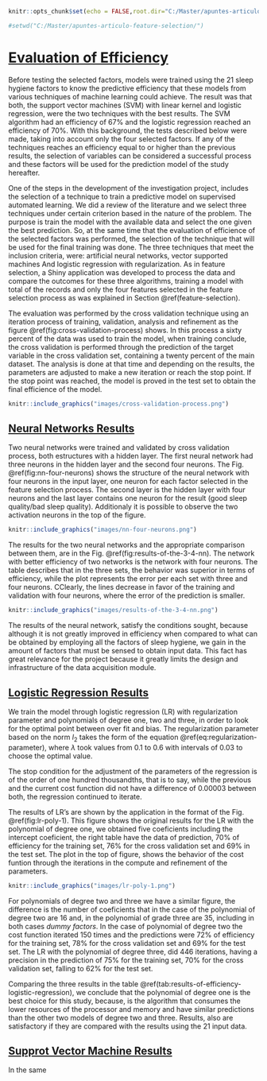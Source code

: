 ```r

knitr::opts_chunk$set(echo = FALSE,root.dir="C:/Master/apuntes-articulo-feature-selection/",fig.pos = 'H')

#setwd("C:/Master/apuntes-articulo-feature-selection/")
```

# [Evaluation of Efficiency](#efficiency-evaluation)


Before testing the selected factors, models were trained using the 21 sleep hygiene factors to know the predictive efficiency that these models from various techniques of machine learning could achieve. The result was that both, the support vector machines (SVM) with linear kernel and logistic regression, were the two techniques with the best results. The SVM algorithm had an efficiency of 67% and the logistic regression reached an efficiency of 70%. With this background, the tests described below were made, taking into account only the four selected factors. If any of the techniques reaches an efficiency equal to or higher than the previous results, the selection of variables can be considered a successful process and these factors will be used for the prediction model of the study hereafter.

One of the steps in the development of the investigation project, includes the selection of a technique to train a predictive model on supervised automated learning. We did a review of the literature and we select three techniques under certain criterion based in the nature of the problem. The purpose is train the model with the available data and select the one given the best prediction. So, at the same time that the evaluation of efficience of the selected factors was performed, the selection of the technique that will be used for the final training was done. The three techniques that meet the inclusion criteria, were: artificial neural networks, vector supported machines And logistic regression with regularization. As in feature selection, a Shiny application was developed to process the data and compare the outcomes for these three algorithms, training a model with total of the records and only the four features selected in the feature selection process as was explained in Section \@ref(feature-selection). 

The evaluation was performed by the cross validation technique using an iteration process of training, validation, analysis and refinement as the figure \@ref(fig:cross-validation-process) shows. In this process a sixty percent of the data was used to train the model, when training conclude, the cross validation is performed through the prediction of the target variable in the cross validation set, containing a twenty percent of the main dataset. The analysis is done at that time and depending on the results, the parameters are adjusted to make a new iteration or reach the stop point. If the stop point was reached, the model is proved in the test set to obtain the final efficience of the model.

```r
knitr::include_graphics("images/cross-validation-process.png")

```

## [Neural Networks Results](#NN-results)

Two neural networks were trained and validated by cross validation process, both estructures with a hidden layer. The first neural network had three neurons in the hidden layer and the second four neurons. The Fig. \@ref(fig:nn-four-neurons) shows the structure of the neural network with four neurons in the input layer, one neuron for each factor selected in the feature selection process. The second layer is the hidden layer with four neurons and the last layer contains one neuron for the result (good sleep quality/bad sleep quality). Additionaly it is possible to observe the two activation neurons in the top of the figure.

```r
knitr::include_graphics("images/nn-four-neurons.png")

```

The results for the two neural networks and the appropriate comparison between them, are in the Fig. \@ref(fig:results-of-the-3-4-nn). The network with better efficiency of two networks is the network with four neurons. The table describes that in the three sets, the behavior was superior in terms of efficiency, while the plot represents the error per each set with three and four neurons. CClearly, the lines decrease in favor of the training and validation with four neurons, where the error of the prediction is smaller. 

```r
knitr::include_graphics("images/results-of-the-3-4-nn.png")

```

The results of the neural network, satisfy the conditions sought, because although it is not greatly improved in efficiency when compared to what can be obtained by employing all the factors of sleep hygiene, we gain in the amount of factors that must be sensed to obtain input data. This fact has great relevance for the project because it greatly limits the design and infrastructure of the data acquisition module.

## [Logistic Regression Results](#LR-results)

We train the model through logistic regression (LR) with regularization parameter and polynomials of degree one, two and three, in order to look for the optimal point between over fit and bias. The regularization parameter based on the norm $l_2$ takes the form of the equation \@ref(eq:regularization-parameter), where $\lambda$ took values from 0.1 to 0.6 with intervals of 0.03 to choose the optimal value.

\begin{equation}
  reg=\frac{\lambda}{2m}\sum_{j=2}^{n}\theta_j^2
  (\#eq:regularization-parameter)
\end{equation}

The stop condition for the adjustment of the parameters of the regression is of the order of one hundred thousandths, that is to say, while the previous and the current cost function did not have a difference of 0.00003 between both, the regression continued to iterate. 

The results of LR's are shown by the application in the format of the Fig. \@ref(fig:lr-poly-1). This figure shows the original results for the LR with the polynomial of degree one, we obtained five coeficients including the intercept coeficient, the right table have the data of prediction, $70\%$ of efficiency for the training set, $76\%$ for the cross validation set and $69\%$ in the test set. The plot in the top of figure, shows the behavior of the cost funtion through the iterations in the compute and refinement of the parameters. 


```r
knitr::include_graphics("images/lr-poly-1.png")

```


For polynomials of degree two and three we have a similar figure, the difference is the number of coeficients that in the case of the polynomial of degree two are 16 and, in the polynomial of grade three are 35, including in both cases *dummy factors*. In the case of polynomial of degree two the cost function iterated 150 times and the predictions were $72\%$ of efficiency for the training set, $78\%$ for the cross validation set and $69\%$ for the test set. The LR with the polynomial of degree three, did 446 iterations, having a precision in the prediction of $75\%$ for the training set, $70\%$ for the cross validation set, falling to $62\%$ for the test set. 

<!-- table:tab: -->
<!-- |                      | degree 1 | degree 2 | degree 3 | -->
<!-- |----------------------|----------|----------|----------| -->
<!-- | training set         | 70 %     | 72 %     | 75 %     | -->
<!-- | cross validation set | 76 %     | 78 %     | 70 %     | -->
<!-- | test set             | 69 %     | 69 %     | 62 %     | -->

\begin{table}[ht]
\centering
\caption{Comparison of efficiency of LR with polynomials of degree one, two and three}
\label{tab:results-of-efficiency-logistic-regression}
\begin{tabular}{llll}
\hline
                     & degree 1 & degree 2 & degree 3 \\ \hline
training set         & 70 \%    & 72 \%    & 75 \%    \\
cross validation set & 76 \%    & 78 \%    & 70 \%    \\
test set             & 69 \%    & 69 \%    & 62 \%    \\ \hline
\end{tabular}
\end{table}

Comparing the three results in the table \@ref(tab:results-of-efficiency-logistic-regression), we conclude that the polynomial of degree one is the best choice for this study, because, is the algorithm that consumes the lower resources of the processor and memory and have similar predictions than the other two models of degree two and three. Results, also are satisfactory if they are compared with the results using the 21 input data.

## [Supprot Vector Machine Results](#SVM-results)

In the same  
